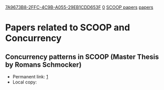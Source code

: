 [[Property:uuid|7A9673B8-2FFC-4C9B-A055-29EB1CDD653F]]
[[Property:weight|0]]
[[Property:title|SCOOP papers]]
[[Property:link_title|papers]]
= Papers related to SCOOP and Concurrency =

== Concurrency patterns in SCOOP (Master Thesis by Romans Schmocker) ==
* Permanent link: [https://doi.org/10.3929/ethz-a-010255889]
* Local copy: 